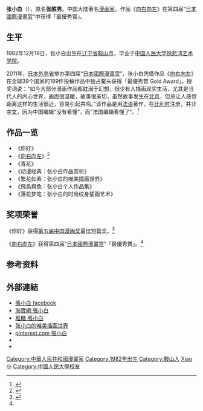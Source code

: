 {{Infobox person
| 图像       = 
| 图像说明   = 
| 姓名       = 张小白
| 英文名     = 
| 本名       = 张胜男
| 出生日期   = {{birth date and age|1982|12|19}}
| 出生地     = {{CHN}}[[辽宁省|辽宁省]][[鞍山市|鞍山市]]
| 死亡日期   = <!--卒年在前生年在后{{death date and age|}} 或 {{death year and age| }}  -->
| 死亡地     = 
| 政党       = 
| 政治运动   = 
| 别名       = 
| 种族       = 汉族
| 母校       = [[中国人民大学|中国人民大学]]
| 职业       = 漫画家
| 活跃时期   = 
| 组织       = 
| 机构       = 
| 研究领域   = 
| 知名于     = 
| 知名作品   = 《[[向右向左|向右向左]]》
| 宗教信仰   = 
| 配偶       = <!--{{marriage|姓名|年份}} -->
| 子女       = 
| 父母       = 
| 亲属       = 
| 受影响于   = 
| 影响于     = 
| 获奖       = <!--  {{Awards|award= |year= |title= }} -->
| 网站       = <!-- {{URL| }} -->
}}
{{漫画}}
'''张小白'''（{{bd|1982年|12月19日|catIdx=张}}），原名'''张胜男'''。中国大陆著名[[漫画家|漫画家]]，作品《[[向右向左|向右向左]]》在第四届“[[國際漫畫奖|日本國際漫畫赏]]”中获得「最優秀賞」。

==生平==
1982年12月19日，张小白出生在[[辽宁省|辽宁省]][[鞍山市|鞍山市]]，毕业于[[中国人民大学|中国人民大学]][[徐悲鸿艺术学院|徐悲鸿艺术学院]]。

2011年，[[日本外务省|日本外务省]]举办第四届“[[國際漫畫奖|日本國際漫畫赏]]”，张小白凭借作品《[[向右向左|向右向左]]》在全球39个国家的189件投稿作品中独占鳌头获得「最優秀賞 Gold Award」。授奖词说：“如今大部分漫画作品都耽溺于幻想，很少有人描画现实生活，尤其是当代人的内心世界，画面很温暖，故事很亲切，虽然故事发生在[[北京|北京]]，但总让人感觉距离这样的生活很近，容易引起共鸣。”该作品是用[[法语|法语]]著作，在[[比利时|比利时]]注册，并非[[中文|中文]]，因为中国编辑“没有看懂”，而“法国编辑看懂了”。<ref name="multiple1">{{cite web|url=http://www.comicfans.net/research/industry/2011/02/21/10213922643.html|title=《中国漫画离世界“这么远又那么近”》|date=2011-02-21|accessdate=2011-11-09|work=漫友|archive-url=https://web.archive.org/web/20150518085000/http://www.comicfans.net/research/industry/2011/02/21/10213922643.html|archive-date=2015年5月18日|dead-url=yes}}</ref><br>

== 作品一览 ==
*《你好》
*《[[向右向左|向右向左]]》<ref>{{cite news |title=“爱”情题材故事漫画《这么近，那么远》 |url=http://www.81.cn/jsdm/2011-07/14/content_5500228.htm |accessdate=2021-01-23 |work=81.cn |date=2011-07-14}}</ref>
*《青花》
*《动漫经典：张小白作品赏析》
*《繁花如素：张小白的唯美插画世界》
*《飛鳥與魚：张小白个人作品集》
*《落花梦笔：张小白的时尚纹身插画艺术》

== 奖项荣誉 ==
《你好》获得[[第五届中国漫画奖|第五届中国漫画奖]]最佳短篇奖。<ref>{{cite web|url=http://news.qq.com/a/20091016/001688_1.htm|title=《第五届中国漫画奖》|accessdate=2011-11-09|date=2009-10-16|work=腾讯网|archive-date=2015-05-18|archive-url=https://web.archive.org/web/20150518093056/http://news.qq.com/a/20091016/001688_1.htm}}</ref>

《[[向右向左|向右向左]]》获得第四届“[[國際漫畫奖|日本國際漫畫赏]]”「最優秀賞」。<ref name="multiple1"/>

== 参考资料 ==
{{reflist}}

==外部連結==
*[https://zh-cn.facebook.com/xiaobai1219/ 張小白 facebook]
*[https://www.taobao.com/list/product/%E5%BC%A0%E5%B0%8F%E7%99%BD%E6%8F%92%E7%94%BB.htm 淘寶網 張小白]
*[https://www.duitang.com/albums/tag/?name=%E5%BC%A0%E5%B0%8F%E7%99%BD 堆糖 張小白]
*[https://huaban.com/boards/24506693/ 张小白的唯美插画世界]
*[https://www.pinterest.com/bl030722/%E5%BC%B5%E5%B0%8F%E7%99%BD/ pinterest.com 張小白]
*{{Sinablog|wanmeishala1219}}
*{{Sinaweibo|xiaobai1219}}

{{DEFAULTSORT:Zhang张}}
[[Category:中華人民共和國漫畫家|Category:中華人民共和國漫畫家]]
[[Category:1982年出生|Category:1982年出生]]
[[Category:鞍山人|Category:鞍山人]]
[[Category:张姓|Xiao小]]
[[Category:中國人民大學校友|Category:中國人民大學校友]]